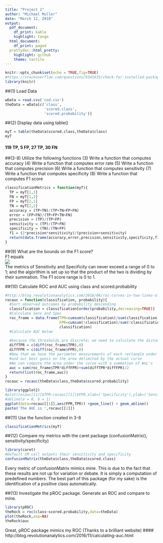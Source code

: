 ---
title: "Project 2"
author: "Michael Muller"
date: "March 12, 2018"
output:
  pdf_document:
    df_print: kable
    highlight: tango
  html_document:
    df_print: paged
  prettydoc::html_pretty:
    highlight: github
    theme: tactile
---

```{r setup, include=FALSE,warning=FALSE, message=FALSE}
knitr::opts_chunk$set(echo = TRUE,fig=TRUE)
#https://stackoverflow.com/questions/9341635/check-for-installed-packages-before-running-install-packages
library(knitr)
```

##(1) Load Data
```{r}
wData = read.csv('cod.csv')
theData = wData[c('class',
                  'scored.class',
                  'scored.probability')]
```

##(2) Display data using table()
```{r}
myT = table(theData$scored.class,theData$class)
myT
```  
#### 119 TP, 5 FP, 27 TP, 30 FN  

##(3-8) Utilize the following functions
(3) Write a function that computes accuracy
(4) Write a function that computes error rate
(5) Write a function that computes precision
(6) Write a function that computes sensitivity
(7) Write a function that computes specificity
(8) Write a function that computes F1 score  

  
  


```{r}
classificationMetrics = function(myT){
  TP = myT[1,1]
  FN = myT[1,2]
  FP = myT[2,1]
  TN = myT[2,2]
  accuracy = (TP+TN)/(TP+TN+FP+FN)
  error = (FP+FN)/(TP+FP+TN+FN)
  precision = (TP)/(TP+FP)
  sensitivity = (TP)/(TP+FN)
  specificity = (TN)/(TN+FP)
  f1 = (2*precision*sensitivity)/(precision+sensitivity)
  return(data.frame(accuracy,error,precision,sensitivity,specificity,f1))
}
```  

##(9) What are the bounds on the F1 score?  
F1 equals  
![](f1.png)  
The metrics of Sensitivity and Specificity can never exceed a range of 0 to 1; and the algorithim is set up 
so that the product of the two is dividing by their summation. The F1 score range is 0 to 1.


##(10) Calculate ROC and AUC using class and scored.probability  

```{r}
#http://blog.revolutionanalytics.com/2016/08/roc-curves-in-two-lines-of-code.html
rocauc = function(classification, probability){
  #Sort observed outcomes by probability descending
  classification = classification[order(probability,decreasing=TRUE)]
  #Calculate Sens and Spec
  roc_frame = data.frame(TPR=cumsum(classification)/sum(classification),
                         FPR=cumsum(!classification)/sum(!classification), 
                         classification)
  #Calculate AUC below
  
  #because the thresholds are discrete; we need to calculate the distance between TPR/FPR...We will use diff()
  diffTPR = c(diff(roc_frame$TPR),0)
  diffFPR = c(diff(roc_frame$FPR),0)
  #Now that we have the perimeter measurements of each rectangle under the curve TPR/FPR
  #and our best guess on the area delimited by the actual curve
  #We can compute the area under the curve with a summation of WxL's
  auc = sum(roc_frame$TPR*diffFPR)+sum(diffTPR*diffFPR)/2
  return(list(roc_frame,auc))
}
rocauc = rocauc(theData$class,theData$scored.probability)
```


```{r}
library(ggplot2)
#plot(rocauc[[1]]$TPR~rocauc[[1]]$FPR,xlab=('Specificity'),ylab=('Sensitivity'))
#abline(a = 0, b = 1)
ggplot(data=rocauc[[1]],aes(FPR,TPR)) +geom_line() + geom_abline()
paste('The AUC is ',rocauc[[2]])
```  

##(11) Use the function created in 3-8
```{r}
classificationMetrics(myT)
```  

##(12) Compare my metrics with the caret package (confusionMatrix(), sensitivity/specificity)  
```{r}
library(caret)
#Default CM call outputs their sensitivity and specificity
confusionMatrix(theData$class,theData$scored.class)
```  

Every metric of confusionMatrix mimics mine. This is due to the fact that these results are not up for variation or debate. It is simply a computation of predefined numbers. 
The best part of this package (for my sake) is the identification of a positive class automatically.

##(13) Investigate the pROC package. Generate an ROC and compare to mine.
```{r}
library(pROC)
theRock = roc(class~scored.probability,data=theData)
plot(theRock,asp=NA)
theRock$auc
```  

Great, pROC package mimics my ROC (Thanks to a brilliant website) 
#### http://blog.revolutionanalytics.com/2016/11/calculating-auc.html